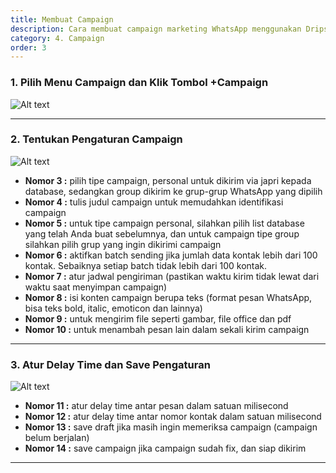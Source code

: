 ```yaml
---
title: Membuat Campaign
description: Cara membuat campaign marketing WhatsApp menggunakan Dripsender
category: 4. Campaign
order: 3
---
```


### 1. Pilih Menu Campaign dan Klik Tombol +Campaign

![Alt text](/docs/campaign1.jpg "Membuat Campaign")

---

### 2. Tentukan Pengaturan Campaign

![Alt text](/docs/campaign2.jpg "Membuat Campaign")

- **Nomor 3 :** pilih tipe campaign, personal untuk dikirim via japri kepada database, sedangkan group dikirim ke grup-grup WhatsApp yang dipilih
- **Nomor 4 :** tulis judul campaign untuk memudahkan identifikasi campaign
- **Nomor 5 :** untuk tipe campaign personal, silahkan pilih list database yang telah Anda buat sebelumnya, dan untuk campaign tipe group silahkan pilih grup yang ingin dikirimi campaign
- **Nomor 6 :** aktifkan batch sending jika jumlah data kontak lebih dari 100 kontak. Sebaiknya setiap batch tidak lebih dari 100 kontak.
- **Nomor 7 :** atur jadwal pengiriman (pastikan waktu kirim tidak lewat dari waktu saat menyimpan campaign)
- **Nomor 8 :** isi konten campaign berupa teks (format pesan WhatsApp, bisa teks bold, italic, emoticon dan lainnya)
- **Nomor 9 :** untuk mengirim file seperti gambar, file office dan pdf
- **Nomor 10 :** untuk menambah pesan lain dalam sekali kirim campaign

---

### 3. Atur Delay Time dan Save Pengaturan

![Alt text](/docs/campaign3.jpg "Membuat Campaign")

- **Nomor 11 :** atur delay time antar pesan dalam satuan milisecond
- **Nomor 12 :** atur delay time antar nomor kontak dalam satuan milisecond
- **Nomor 13 :** save draft jika masih ingin memeriksa campaign (campaign belum berjalan)
- **Nomor 14 :** save campaign jika campaign sudah fix, dan siap dikirim

---

